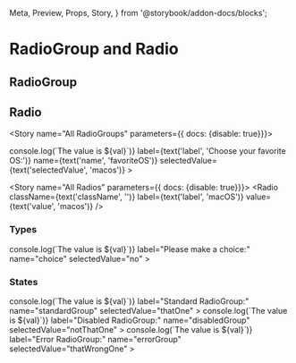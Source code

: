   Meta,
  Preview,
  Props,
  Story,
} from '@storybook/addon-docs/blocks';


<Meta component={RadioGroup} title="Components/Molecules/Form Controls/RadioGroup" />

# RadioGroup and Radio
## RadioGroup
<Description of={RadioGroup} />
<Props of={RadioGroup} />

## Radio
<Description of={Radio} />
<Props of={Radio} />

<Story name="All RadioGroups" parameters={{ docs: {disable: true}}}>
  <form id="formOne">
    <RadioGroup
      className={text('className', '')}
      disabled={boolean('disabled', false)}
      errorClass={text('errorClass', '')}
      errorMsg={text('errorMsg', '')}
      formId={text('formId', 'formOne')}
      handleChange={val => console.log(`The value is ${val}`)}
      label={text('label', 'Choose your favorite OS:')}
      name={text('name', 'favoriteOS')}
      selectedValue={text('selectedValue', 'macos')}
    >
      <Radio
        label='macOS'
        value='macos'
      />
      <Radio
        label='Linux'
        value='linux'
      />
      <Radio
        label='Windows'
        value='windows'
      />
    </RadioGroup>
  </form>
</Story>

<Story name="All Radios" parameters={{ docs: {disable: true}}}>
  <Radio
    className={text('className', '')}
    label={text('label', 'macOS')}
    value={text('value', 'macos')}
  />
</Story>

### Types
<Preview>
  <Story name="RadioGroup Types">
    <form id="formTwo">
      <RadioGroup
        formId="formTwo"
        handleChange={val => console.log(`The value is ${val}`)}
        label="Please make a choice:"
        name="choice"
        selectedValue="no"
      >
        <Radio
          label="Yes"
          value="yes"
        />
        <Radio
          label="No"
          value="no"
        />
      </RadioGroup>
    </form>
  </Story>
</Preview>


### States
<Preview>
  <Story name="RadioGroup States">
    <form id="formThree">
      <RadioGroup
        formId="formThree"
        handleChange={val => console.log(`The value is ${val}`)}
        label="Standard RadioGroup:"
        name="standardGroup"
        selectedValue="thatOne"
      >
        <Radio
          label="This one"
          value="thisOne"
        />
        <Radio
          label="That one"
          value="thatOne"
        />
      </RadioGroup>
      <RadioGroup
        disabled
        formId="formThree"
        handleChange={val => console.log(`The value is ${val}`)}
        label="Disabled RadioGroup:"
        name="disabledGroup"
        selectedValue="notThatOne"
      >
        <Radio
          label="Not this one"
          value="notThisOne"
        />
        <Radio
          label="Not that one"
          value="notThatOne"
        />
      </RadioGroup>
      <RadioGroup
        errorMsg="You did not choose wisely!"
        formId="formThree"
        handleChange={val => console.log(`The value is ${val}`)}
        label="Error RadioGroup:"
        name="errorGroup"
        selectedValue="thatWrongOne"
      >
        <Radio
          label="This wrong one"
          value="thisWrongOne"
        />
        <Radio
          label="That wrong one"
          value="thatWrongOne"
        />
      </RadioGroup>
    </form>
  </Story>
</Preview>
